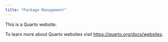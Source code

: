 ```yaml
---
title: "Package Management"
---
```


This is a Quarto website.

To learn more about Quarto websites visit <https://quarto.org/docs/websites>.
